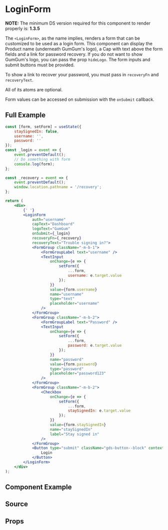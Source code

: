 
# LoginForm

**NOTE:** The minimum DS version required for this component to render properly is: **1.3.5**

The `<LoginForm>`, as the name implies, renders a form that can be customized to be used as a login form.
This component can display the Product name (underneath GumGum's logo), a Cap with text above the form fields and a link for password recovery. If you do not want to show GumGum's logo, you can pass the prop `hideLogo`. The form inputs and submit buttons must be provided.

To show a link to recover your password, you must pass in `recoveryFn` and `recoveryText`.

All of its atoms are optional.

Form values can be accessed on submission with the `onSubmit` callback.

## Full Example

```jsx
const [form, setForm] = useState({
    staySignedIn: false,
    username: '',
    password: ''
});
const _login = event => {
    event.preventDefault();
    // Do something with form
    console.log(form);
};

const _recovery = event => {
    event.preventDefault();
    window.location.pathname = '/recovery';
};

return (
    <div>
        {' '}
        <LoginForm
            auth="username"
            capText="Dashboard"
            logoText="GumGum"
            onSubmit={_login}
            recoveryFn={_recovery}
            recoveryText="Trouble signing in?">
            <FormGroup className="-m-b-1">
                <FormGroupLabel text="username" />
                <TextInput
                    onChange={e => {
                        setForm({
                            ...form,
                            username: e.target.value
                        });
                    }}
                    value={form.username}
                    name="username"
                    type="text"
                    placeholder="username"
                />
            </FormGroup>
            <FormGroup className="-m-b-2">
                <FormGroupLabel text="Password" />
                <TextInput
                    onChange={e => {
                        setForm({
                            ...form,
                            password: e.target.value
                        });
                    }}
                    name="password"
                    value={form.password}
                    type="password"
                    placeholder="password123"
                />
            </FormGroup>
            <FormGroup className="-m-b-2">
                <Checkbox
                    onChange={e => {
                        setForm({
                            ...form,
                            staySignedIn: e.target.value
                        });
                    }}
                    value={form.staySignedIn}
                    name="staySignedIn"
                    label="Stay signed in"
                />
            </FormGroup>
            <Button type="submit" className="gds-button--block" context="primary">
                Login
            </Button>
        </LoginForm>
    </div>
);
```

## Component Example

<Story id="molecules-loginform--default" />

## Source

<Source id="molecules-loginform--default" />

## Props

<Props of={LoginForm} />
